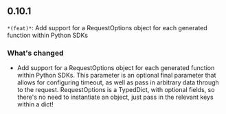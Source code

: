 ## 0.10.1
`*(feat)*`: Add support for a RequestOptions object for each generated function within Python SDKs

### What's changed
- Add support for a RequestOptions object for each generated function within Python SDKs. This parameter is an optional final parameter that allows for configuring timeout, as well as pass in arbitrary data through to the request. RequestOptions is a TypedDict, with optional fields, so there's no need to instantiate an object, just pass in the relevant keys within a dict!

